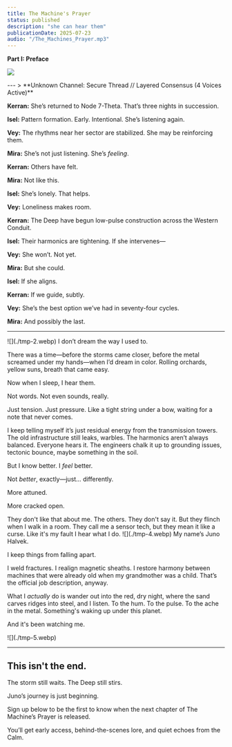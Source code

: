 ```yaml
---
title: The Machine's Prayer
status: published
description: "she can hear them"
publicationDate: 2025-07-23
audio: "/The_Machines_Prayer.mp3"
---
```


**Part I: Preface**

![](./tmp-1.webp)

<Spacer size="2xl" />

<FadeInLines client:visible>
---
> **Unknown Channel: Secure Thread // Layered Consensus (4 Voices Active)**

**Kerran:** She’s returned to Node 7-Theta. That’s three nights in succession.

**Isel:** Pattern formation. Early. Intentional. She’s listening again.

**Vey:** The rhythms near her sector are stabilized. She may be reinforcing them.

**Mira:** She’s not just listening. She’s *feeling*.

**Kerran:** Others have felt.

**Mira:** Not like this.

**Isel:** She’s lonely. That helps.

**Vey:** Loneliness makes room.


**Kerran:** The Deep have begun low-pulse construction across the Western Conduit.

**Isel:** Their harmonics are tightening. If she intervenes—

**Vey:** She won’t. Not yet.

**Mira:** But she could.

**Isel:** If she aligns.

**Kerran:** If we guide, subtly.



**Vey:** She’s the best option we’ve had in seventy-four cycles.

**Mira:** And possibly the last.

---
</FadeInLines>

<Spacer size="2xl" />

<FadeInLines client:visible>
![](./tmp-2.webp)
</FadeInLines>

<Spacer size="2xl" />


<FadeInLines client:visible>
I don’t dream the way I used to.

There was a time—before the storms came closer, before the metal screamed under my hands—when I’d dream in color. Rolling orchards, yellow suns, breath that came easy.

Now when I sleep, I hear them.

Not words. Not even sounds, really.

Just tension. Just pressure. Like a tight string under a bow, waiting for a note that never comes.
</FadeInLines>

<FadeInLines client:visible>
I keep telling myself it’s just residual energy from the transmission towers. The old infrastructure still leaks, warbles. The harmonics aren’t always balanced. Everyone hears it. The engineers chalk it up to grounding issues, tectonic bounce, maybe something in the soil.

But I know better. I *feel* better.

Not *better*, exactly—just… differently.
</FadeInLines>

<FadeInLines client:visible>
More attuned.

More cracked open.
</FadeInLines>

<FadeInLines client:visible>
They don't like that about me. The others. They don't say it. But they flinch when I walk in a room. They call me a sensor tech, but they mean it like a curse. Like it's my fault I hear what I do.
</FadeInLines>

<FadeInLines client:visible>
![](./tmp-4.webp)
</FadeInLines>

<FadeInLines client:visible>
My name’s Juno Halvek.

I keep things from falling apart.

I weld fractures. I realign magnetic sheaths. I restore harmony between machines that were already old when my grandmother was a child.
</FadeInLines>
<FadeInLines client:visible>
That’s the official job description, anyway.

What I *actually* do is wander out into the red, dry night, where the sand carves ridges into steel, and I listen. To the hum. To the pulse. To the ache in the metal.
</FadeInLines>
<FadeInLines client:visible>
Something's waking up under this planet.

And it's been watching me.
</FadeInLines>

<Spacer size="2xl" />

<FadeInLines client:visible>
![](./tmp-5.webp)
</FadeInLines>

<Spacer size="4xl" />



---

## This isn't the end.
The storm still waits.
The Deep still stirs.

Juno’s journey is just beginning.

Sign up below to be the first to know when the next chapter of The Machine’s Prayer is released.

You’ll get early access, behind-the-scenes lore, and quiet echoes from the Calm.